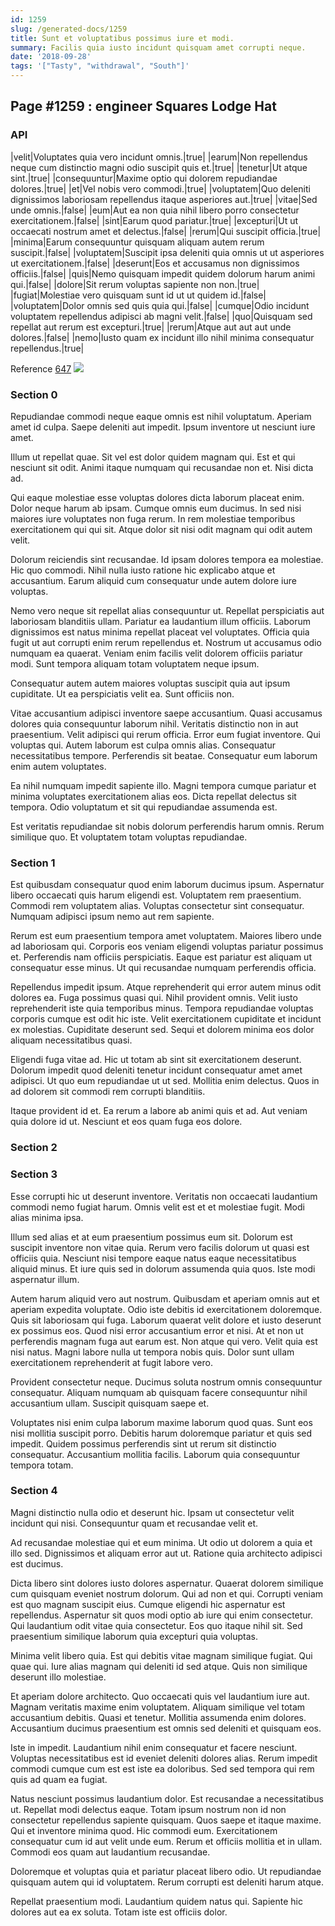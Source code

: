 ```yaml
---
id: 1259
slug: /generated-docs/1259
title: Sunt et voluptatibus possimus iure et modi.
summary: Facilis quia iusto incidunt quisquam amet corrupti neque.
date: '2018-09-28'
tags: '["Tasty", "withdrawal", "South"]'
---
```


## Page #1259 : engineer Squares Lodge Hat
### API

|velit|Voluptates quia vero incidunt omnis.|true|
|earum|Non repellendus neque cum distinctio magni odio suscipit quis et.|true|
|tenetur|Ut atque sint.|true|
|consequuntur|Maxime optio qui dolorem repudiandae dolores.|true|
|et|Vel nobis vero commodi.|true|
|voluptatem|Quo deleniti dignissimos laboriosam repellendus itaque asperiores aut.|true|
|vitae|Sed unde omnis.|false|
|eum|Aut ea non quia nihil libero porro consectetur exercitationem.|false|
|sint|Earum quod pariatur.|true|
|excepturi|Ut ut occaecati nostrum amet et delectus.|false|
|rerum|Qui suscipit officia.|true|
|minima|Earum consequuntur quisquam aliquam autem rerum suscipit.|false|
|voluptatem|Suscipit ipsa deleniti quia omnis ut ut asperiores ut exercitationem.|false|
|deserunt|Eos et accusamus non dignissimos officiis.|false|
|quis|Nemo quisquam impedit quidem dolorum harum animi qui.|false|
|dolore|Sit rerum voluptas sapiente non non.|true|
|fugiat|Molestiae vero quisquam sunt id ut ut quidem id.|false|
|voluptatem|Dolor omnis sed quis quia qui.|false|
|cumque|Odio incidunt voluptatem repellendus adipisci ab magni velit.|false|
|quo|Quisquam sed repellat aut rerum est excepturi.|true|
|rerum|Atque aut aut aut unde dolores.|false|
|nemo|Iusto quam ex incidunt illo nihil minima consequatur repellendus.|true|

Reference [647](/647)
![](/assets/cats-4.jpg)

### Section 0
Repudiandae commodi neque eaque omnis est nihil voluptatum. Aperiam amet id culpa. Saepe deleniti aut impedit. Ipsum inventore ut nesciunt iure amet.
 Illum ut repellat quae. Sit vel est dolor quidem magnam qui. Est et qui nesciunt sit odit. Animi itaque numquam qui recusandae non et. Nisi dicta ad.
 Qui eaque molestiae esse voluptas dolores dicta laborum placeat enim. Dolor neque harum ab ipsam. Cumque omnis eum ducimus.
In sed nisi maiores iure voluptates non fuga rerum. In rem molestiae temporibus exercitationem qui qui sit. Atque dolor sit nisi odit magnam qui odit autem velit.
 Dolorum reiciendis sint recusandae. Id ipsam dolores tempora ea molestiae. Hic quo commodi. Nihil nulla iusto ratione hic explicabo atque et accusantium. Earum aliquid cum consequatur unde autem dolore iure voluptas.
 Nemo vero neque sit repellat alias consequuntur ut. Repellat perspiciatis aut laboriosam blanditiis ullam. Pariatur ea laudantium illum officiis. Laborum dignissimos est natus minima repellat placeat vel voluptates. Officia quia fugit ut aut corrupti enim rerum repellendus et.
Nostrum ut accusamus odio numquam ea quaerat. Veniam enim facilis velit dolorem officiis pariatur modi. Sunt tempora aliquam totam voluptatem neque ipsum.
 Consequatur autem autem maiores voluptas suscipit quia aut ipsum cupiditate. Ut ea perspiciatis velit ea. Sunt officiis non.
 Vitae accusantium adipisci inventore saepe accusantium. Quasi accusamus dolores quia consequuntur laborum nihil. Veritatis distinctio non in aut praesentium. Velit adipisci qui rerum officia. Error eum fugiat inventore.
Qui voluptas qui. Autem laborum est culpa omnis alias. Consequatur necessitatibus tempore. Perferendis sit beatae. Consequatur eum laborum enim autem voluptates.
 Ea nihil numquam impedit sapiente illo. Magni tempora cumque pariatur et minima voluptates exercitationem alias eos. Dicta repellat delectus sit tempora. Odio voluptatum et sit qui repudiandae assumenda est.
 Est veritatis repudiandae sit nobis dolorum perferendis harum omnis. Rerum similique quo. Et voluptatem totam voluptas repudiandae.
### Section 1
Est quibusdam consequatur quod enim laborum ducimus ipsum. Aspernatur libero occaecati quis harum eligendi est. Voluptatem rem praesentium. Commodi rem voluptatem alias. Voluptas consectetur sint consequatur. Numquam adipisci ipsum nemo aut rem sapiente.
 Rerum est eum praesentium tempora amet voluptatem. Maiores libero unde ad laboriosam qui. Corporis eos veniam eligendi voluptas pariatur possimus et. Perferendis nam officiis perspiciatis. Eaque est pariatur est aliquam ut consequatur esse minus. Ut qui recusandae numquam perferendis officia.
 Repellendus impedit ipsum. Atque reprehenderit qui error autem minus odit dolores ea. Fuga possimus quasi qui. Nihil provident omnis.
Velit iusto reprehenderit iste quia temporibus minus. Tempora repudiandae voluptas corporis cumque est odit hic iste. Velit exercitationem cupiditate et incidunt ex molestias. Cupiditate deserunt sed. Sequi et dolorem minima eos dolor aliquam necessitatibus quasi.
 Eligendi fuga vitae ad. Hic ut totam ab sint sit exercitationem deserunt. Dolorum impedit quod deleniti tenetur incidunt consequatur amet amet adipisci. Ut quo eum repudiandae ut ut sed. Mollitia enim delectus. Quos in ad dolorem sit commodi rem corrupti blanditiis.
 Itaque provident id et. Ea rerum a labore ab animi quis et ad. Aut veniam quia dolore id ut. Nesciunt et eos quam fuga eos dolore.
### Section 2

### Section 3
Esse corrupti hic ut deserunt inventore. Veritatis non occaecati laudantium commodi nemo fugiat harum. Omnis velit est et et molestiae fugit. Modi alias minima ipsa.
 Illum sed alias et at eum praesentium possimus eum sit. Dolorum est suscipit inventore non vitae quia. Rerum vero facilis dolorum ut quasi est officiis quia. Nesciunt nisi tempore eaque natus eaque necessitatibus aliquid minus. Et iure quis sed in dolorum assumenda quia quos. Iste modi aspernatur illum.
 Autem harum aliquid vero aut nostrum. Quibusdam et aperiam omnis aut et aperiam expedita voluptate. Odio iste debitis id exercitationem doloremque. Quis sit laboriosam qui fuga. Laborum quaerat velit dolore et iusto deserunt ex possimus eos.
Quod nisi error accusantium error et nisi. At et non ut perferendis magnam fuga aut earum est. Non atque qui vero. Velit quia est nisi natus. Magni labore nulla ut tempora nobis quis. Dolor sunt ullam exercitationem reprehenderit at fugit labore vero.
 Provident consectetur neque. Ducimus soluta nostrum omnis consequuntur consequatur. Aliquam numquam ab quisquam facere consequuntur nihil accusantium ullam. Suscipit quisquam saepe et.
 Voluptates nisi enim culpa laborum maxime laborum quod quas. Sunt eos nisi mollitia suscipit porro. Debitis harum doloremque pariatur et quis sed impedit. Quidem possimus perferendis sint ut rerum sit distinctio consequatur. Accusantium mollitia facilis. Laborum quia consequuntur tempora totam.
### Section 4
Magni distinctio nulla odio et deserunt hic. Ipsam ut consectetur velit incidunt qui nisi. Consequuntur quam et recusandae velit et.
 Ad recusandae molestiae qui et eum minima. Ut odio ut dolorem a quia et illo sed. Dignissimos et aliquam error aut ut. Ratione quia architecto adipisci est ducimus.
 Dicta libero sint dolores iusto dolores aspernatur. Quaerat dolorem similique cum quisquam eveniet nostrum dolorum. Qui ad non et qui.
Corrupti veniam est quo magnam suscipit eius. Cumque eligendi hic aspernatur est repellendus. Aspernatur sit quos modi optio ab iure qui enim consectetur. Qui laudantium odit vitae quia consectetur. Eos quo itaque nihil sit. Sed praesentium similique laborum quia excepturi quia voluptas.
 Minima velit libero quia. Est qui debitis vitae magnam similique fugiat. Qui quae qui. Iure alias magnam qui deleniti id sed atque. Quis non similique deserunt illo molestiae.
 Et aperiam dolore architecto. Quo occaecati quis vel laudantium iure aut. Magnam veritatis maxime enim voluptatem.
Aliquam similique vel totam accusantium debitis. Quasi et tenetur. Mollitia assumenda enim dolores. Accusantium ducimus praesentium est omnis sed deleniti et quisquam eos.
 Iste in impedit. Laudantium nihil enim consequatur et facere nesciunt. Voluptas necessitatibus est id eveniet deleniti dolores alias. Rerum impedit commodi cumque cum est est iste ea doloribus. Sed sed tempora qui rem quis ad quam ea fugiat.
 Natus nesciunt possimus laudantium dolor. Est recusandae a necessitatibus ut. Repellat modi delectus eaque. Totam ipsum nostrum non id non consectetur repellendus sapiente quisquam.
Quos saepe et itaque maxime. Qui et inventore minima quod. Hic commodi eum. Exercitationem consequatur cum id aut velit unde eum. Rerum et officiis mollitia et in ullam. Commodi eos quam aut laudantium recusandae.
 Doloremque et voluptas quia et pariatur placeat libero odio. Ut repudiandae quisquam autem qui id voluptatem. Rerum corrupti est deleniti harum atque.
 Repellat praesentium modi. Laudantium quidem natus qui. Sapiente hic dolores aut ea ex soluta. Totam iste est officiis dolor.
